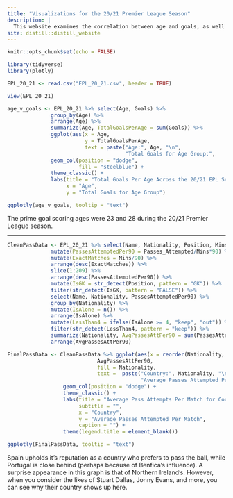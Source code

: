 ```yaml
---
title: "Visualizations for the 20/21 Premier League Season"
description: |
  This website examines the correlation between age and goals, as well as nationality and passing!
site: distill::distill_website
---
```


```r
knitr::opts_chunk$set(echo = FALSE)

library(tidyverse)
library(plotly)

EPL_20_21 <- read.csv("EPL_20_21.csv", header = TRUE)

view(EPL_20_21)
```


```r
age_v_goals <- EPL_20_21 %>% select(Age, Goals) %>% 
              group_by(Age) %>%
              arrange(Age) %>%
              summarize(Age, TotalGoalsPerAge = sum(Goals)) %>% 
              ggplot(aes(x = Age, 
                         y = TotalGoalsPerAge,
                         text = paste("Age:", Age, "\n", 
                                      "Total Goals for Age Group:",    TotalGoalsPerAge))) + 
              geom_col(position = "dodge", 
                       fill = "steelblue") + 
              theme_classic() + 
              labs(title = "Total Goals Per Age Across the 20/21 EPL Season", 
                   x = "Age", 
                   y = "Total Goals for Age Group")
```


```r
ggplotly(age_v_goals, tooltip = "text")
```
The prime goal scoring ages were 23 and 28 during the 20/21 Premier League season.

-------------------------------------------------------------------

```r
CleanPassData <- EPL_20_21 %>% select(Name, Nationality, Position, Mins, Passes_Attempted) %>%
              mutate(PassesAttemptedPer90 = Passes_Attempted/Mins*90) %>% 
              mutate(ExactMatches = Mins/90) %>%
              arrange(desc(ExactMatches)) %>%
              slice(1:209) %>%
              arrange(desc(PassesAttemptedPer90)) %>%
              mutate(IsGK = str_detect(Position, pattern = "GK")) %>%
              filter(str_detect(IsGK, pattern = "FALSE")) %>% 
              select(Name, Nationality, PassesAttemptedPer90) %>%
              group_by(Nationality) %>% 
              mutate(IsAlone = n()) %>% 
              arrange(IsAlone) %>% 
              mutate(LessThan4 = ifelse(IsAlone >= 4, "keep", "out")) %>%
              filter(str_detect(LessThan4, pattern = "keep")) %>% 
              summarize(Nationality, AvgPassesAttPer90 = sum(PassesAttemptedPer90)/n()) %>% 
              arrange(AvgPassesAttPer90) 
```


```r
FinalPassData <- CleanPassData %>% ggplot(aes(x = reorder(Nationality, AvgPassesAttPer90), 
                             AvgPassesAttPer90, 
                             fill = Nationality,
                             text =  paste("Country:", Nationality, "\n", 
                                           "Average Passes Attempted Per Match:", AvgPassesAttPer90))) + 
                  geom_col(position = "dodge") + 
                  theme_classic() + 
                  labs(title = "Average Pass Attempts Per Match for Countries With More Than 3 \n\ Outfield Players Who Have Played \n\ More Than Half the Season", 
                       subtitle = "", 
                       x = "Country", 
                       y = "Average Passes Attempted Per Match", 
                       caption = "") + 
                  theme(legend.title = element_blank())
```


```r
ggplotly(FinalPassData, tooltip = "text")
```

Spain upholds it's reputation as a country who prefers to pass the ball, while Portugal is close behind (perhaps because of Benfica's influence). A surprise appearance in this graph is that of Northern Ireland's. However, when you consider the likes of Stuart Dallas, Jonny Evans, and more, you can see why their country shows up here.